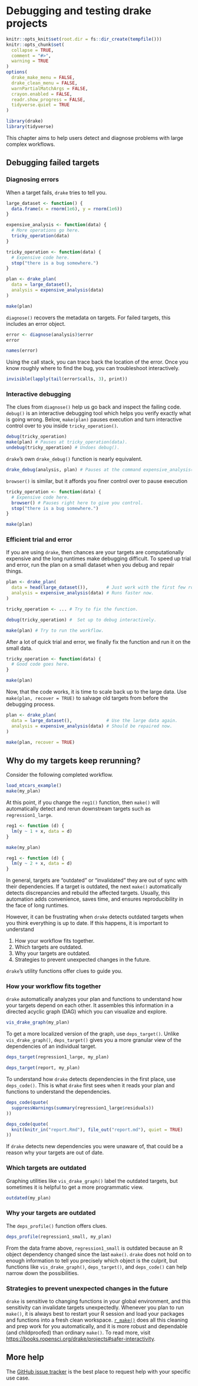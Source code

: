 # Debugging and testing drake projects {#debugging}

```r
knitr::opts_knit$set(root.dir = fs::dir_create(tempfile()))
knitr::opts_chunk$set(
  collapse = TRUE,
  comment = "#>",
  warning = TRUE
)
options(
  drake_make_menu = FALSE,
  drake_clean_menu = FALSE,
  warnPartialMatchArgs = FALSE,
  crayon.enabled = FALSE,
  readr.show_progress = FALSE,
  tidyverse.quiet = TRUE
)
```

```r
library(drake)
library(tidyverse)
```

This chapter aims to help users detect and diagnose problems with large complex workflows.

## Debugging failed targets

### Diagnosing errors

When a target fails, `drake` tries to tell you.

```r
large_dataset <- function() {
  data.frame(x = rnorm(1e6), y = rnorm(1e6))
}

expensive_analysis <- function(data) {
  # More operations go here.
  tricky_operation(data)
}

tricky_operation <- function(data) {
  # Expensive code here.
  stop("there is a bug somewhere.")
}

plan <- drake_plan(
  data = large_dataset(),
  analysis = expensive_analysis(data)
)

make(plan)
```

`diagnose()` recovers the metadata on targets. For failed targets, this includes an error object.

```r
error <- diagnose(analysis)$error
error

names(error)
```

Using the call stack, you can trace back the location of the error. Once you know roughly where to find the bug, you can troubleshoot interactively.

```r
invisible(lapply(tail(error$calls, 3), print))
```

### Interactive debugging

The clues from `diagnose()` help us go back and inspect the failing code. `debug()` is an interactive debugging tool which helps you verify exactly what is going wrong. Below, `make(plan)` pauses execution and turn interactive control over to you inside `tricky_operation()`.

```r
debug(tricky_operation)
make(plan) # Pauses at tricky_operation(data).
undebug(tricky_operation) # Undoes debug().
```

`drake`'s own `drake_debug()` function is nearly equivalent.

```r
drake_debug(analysis, plan) # Pauses at the command expensive_analysis(data).
```

`browser()` is similar, but it affords you finer control over to pause execution

```r
tricky_operation <- function(data) {
  # Expensive code here.
  browser() # Pauses right here to give you control.
  stop("there is a bug somewhere.")
}

make(plan)
```

### Efficient trial and error

If you are using `drake`, then chances are your targets are computationally expensive and the long runtimes make debugging difficult. To speed up trial and error, run the plan on a small dataset when you debug and repair things.

```r
plan <- drake_plan(
  data = head(large_dataset()),       # Just work with the first few rows.
  analysis = expensive_analysis(data) # Runs faster now.
)
```

```r
tricky_operation <- ... # Try to fix the function.

debug(tricky_operation) #  Set up to debug interactively.

make(plan) # Try to run the workflow.
```

After a lot of quick trial and error, we finally fix the function and run it on the small data.

```r
tricky_operation <- function(data) {
  # Good code goes here.
}

make(plan)
```

Now, that the code works, it is time to scale back up to the large data. Use `make(plan, recover = TRUE)` to salvage old targets from before the debugging process.

```r
plan <- drake_plan(
  data = large_dataset(),             # Use the large data again.
  analysis = expensive_analysis(data) # Should be repaired now.
)

make(plan, recover = TRUE)
```


## Why do my targets keep rerunning?

Consider the following completed workflow.

```r
load_mtcars_example()
make(my_plan)
```

At this point, if you change the `reg1()` function, then `make()` will automatically detect and rerun downstream targets such as `regression1_large`.

```r
reg1 <- function (d) {
  lm(y ~ 1 + x, data = d)
}

make(my_plan)
```

```r
reg1 <- function (d) {
  lm(y ~ 2 + x, data = d)
}
```


In general, targets are "outdated" or "invalidated" they are out of sync with their dependencies. If a target is outdated, the next `make()` automatically detects discrepancies and rebuild the affected targets. Usually, this automation adds convenience, saves time, and ensures reproducibility in the face of long runtimes.

However, it can be frustrating when `drake` detects outdated targets when you think everything is up to date. If this happens, it is important to understand

1. How your workflow fits together.
2. Which targets are outdated.
3. Why your targets are outdated.
4. Strategies to prevent unexpected changes in the future.

`drake`'s utility functions offer clues to guide you.

### How your workflow fits together

`drake` automatically analyzes your plan and functions to understand how your targets depend on each other. It assembles this information in a directed acyclic graph (DAG) which you can visualize and explore.

```r
vis_drake_graph(my_plan)
```

To get a more localized version of the graph, use `deps_target()`. Unlike `vis_drake_graph()`, `deps_target()` gives you a more granular view of the dependencies of an individual target.

```r
deps_target(regression1_large, my_plan)

deps_target(report, my_plan)
```

To understand how `drake` detects dependencies in the first place, use `deps_code()`. This is what `drake` first sees when it reads your plan and functions to understand the dependencies.

```r
deps_code(quote(
  suppressWarnings(summary(regression1_large$residuals))
))

deps_code(quote(
  knit(knitr_in("report.Rmd"), file_out("report.md"), quiet = TRUE)
))
```


If `drake` detects new dependencies you were unaware of, that could be a reason why your targets are out of date.

### Which targets are outdated

Graphing utilities like `vis_drake_graph()` label the outdated targets, but sometimes it is helpful to get a more programmatic view. 

```r
outdated(my_plan)
```

### Why your targets are outdated

The `deps_profile()` function offers clues.

```r
deps_profile(regression1_small, my_plan)
```

From the data frame above, `regression1_small` is outdated because an R object dependency changed since the last `make()`. `drake` does not hold on to enough information to tell you precisely which object is the culprit, but functions like `vis_drake_graph()`, `deps_target()`, and `deps_code()` can help narrow down the possibilities.


### Strategies to prevent unexpected changes in the future

`drake` is sensitive to changing functions in your global environment, and this sensitivity can invalidate targets unexpectedly. Whenever you plan to run `make()`, it is always best to restart your R session and load your packages and functions into a fresh clean workspace. [`r_make()`](https://docs.ropensci.org/drake/reference/r_make.html) does all this cleaning and prep work for you automatically, and it is more robust and dependable  (and childproofed) than ordinary `make()`. To read more, visit <https://books.ropensci.org/drake/projects#safer-interactivity>.

## More help

The [GitHub issue tracker](https://github.com/ropensci/drake/issues) is the best place to request help with your specific use case.
